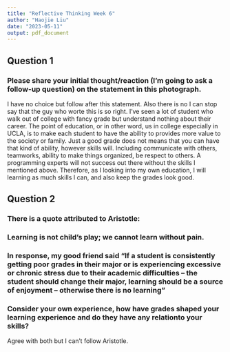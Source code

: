 ```yaml
---
title: "Reflective Thinking Week 6"
author: "Haojie Liu"
date: "2023-05-11"
output: pdf_document
---
```


## Question 1

### Please share your initial thought/reaction (I’m going to ask a follow-up question) on the statement in this photograph.

I have no choice but follow after this statement. Also there is no I can stop say that the guy who worte this is so right. I've seen a lot of student who walk out of college with fancy grade but understand nothing about their career. The point of education, or in other word, us in college especially in UCLA, is to make each student to have the ability to provides more value to the society or family. Just a good grade does not means that you can have that kind of ability, however skills will. Including communicate with others, teamworks, ability to make things organized, be respect to others. A programming experts will not success out there without the skills I mentioned above. Therefore, as I looking into my own education, I will learning as much skills I can, and also keep the grades look good.


## Question 2

### There is a quote attributed to Aristotle:

### Learning is not child’s play; we cannot learn without pain.

### In response, my good friend said “If a student is consistently getting poor grades in their major or is experiencing excessive or chronic stress due to their academic difficulties – the student should change their major, learning should be a source of enjoyment – otherwise there is no learning”

### Consider your own experience, how have grades shaped your learning experience and do they have any relationto your skills?

Agree with both but I can't follow Aristotle.